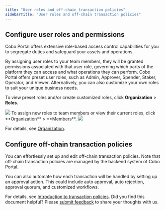 ```yaml
---
title: "User roles and off-chain transaction policies"
sidebarTitle: "User roles and off-chain transaction policies"
---
```


## Configure user roles and permissions

Cobo Portal offers extensive role-based access control capabilities for you to segregate duties and safeguard your assets and operations.

By assigning user roles to your team members, they will be granted permissions associated with that user role, governing which parts of the platform they can access and what operations they can perform. Cobo Portal offers preset user roles, such as Admin, Approver, Spender, Staker, Operator, and Viewer. Alternatively, you can also customize your own roles to suit your unique business needs.

To view preset roles and/or create customized roles, click **Organization** > **Roles**.

<img src="/en/images/exchange-wallet/role.png" className="screenshot_full_screen"/>
To assign new roles to team members or view their current roles, click **Organization** > **Members**.

<img src="/en/images/exchange-wallet/view.png" className="screenshot_full_screen"/>

For details, see [Organization](/en/portal/organization/introduction).


## Configure off-chain transaction policies

You can effortlessly set up and edit off-chain transaction policies. Note that off-chain transaction policies are managed by the backend system of Cobo Portal.

You can also automate how each transaction will be handled by setting up an approval action. This could include auto approval, auto rejection, approval quorum, and customized workflows.

For details, see [Introduction to transaction policies](/en/portal/risk-controls/tx-policies-overview).
<Tip>Did you find this document helpful? Please [submit feedback](https://forms.zohopublic.com/cobo/form/DocumentFeedbackForm/formperma/QvLOhxJv1_JMsJ-1dleZ8Itb_7rzN-LtgvsDdxosoVI?referrername=manuals) to share your thoughts with us.</Tip>
